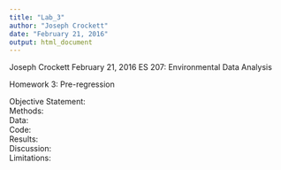 ```yaml
---
title: "Lab_3"
author: "Joseph Crockett"
date: "February 21, 2016"
output: html_document
---
```


Joseph Crockett
February 21, 2016
ES 207: Environmental Data Analysis

Homework 3: Pre-regression

Objective Statement:  
Methods:  
Data:  
Code:  
Results:  
Discussion:  
Limitations:  